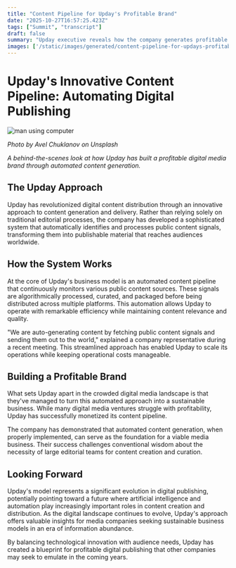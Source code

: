 ```yaml
---
title: "Content Pipeline for Upday's Profitable Brand"
date: "2025-10-27T16:57:25.423Z"
tags: ["Summit", "transcript"]
draft: false
summary: "Upday executive reveals how the company generates profitable content by automatically harvesting and distributing public data signals."
images: ['/static/images/generated/content-pipeline-for-updays-profitable-brand-1761584243078.jpg']
---
```


# Upday's Innovative Content Pipeline: Automating Digital Publishing


![man using computer](/static/images/generated/content-pipeline-for-updays-profitable-brand-1761584243078.jpg)

*Photo by Avel Chuklanov on Unsplash*

*A behind-the-scenes look at how Upday has built a profitable digital media brand through automated content generation.*

## The Upday Approach

Upday has revolutionized digital content distribution through an innovative approach to content generation and delivery. Rather than relying solely on traditional editorial processes, the company has developed a sophisticated system that automatically identifies and processes public content signals, transforming them into publishable material that reaches audiences worldwide.

## How the System Works

At the core of Upday's business model is an automated content pipeline that continuously monitors various public content sources. These signals are algorithmically processed, curated, and packaged before being distributed across multiple platforms. This automation allows Upday to operate with remarkable efficiency while maintaining content relevance and quality.

"We are auto-generating content by fetching public content signals and sending them out to the world," explained a company representative during a recent meeting. This streamlined approach has enabled Upday to scale its operations while keeping operational costs manageable.

## Building a Profitable Brand

What sets Upday apart in the crowded digital media landscape is that they've managed to turn this automated approach into a sustainable business. While many digital media ventures struggle with profitability, Upday has successfully monetized its content pipeline.

The company has demonstrated that automated content generation, when properly implemented, can serve as the foundation for a viable media business. Their success challenges conventional wisdom about the necessity of large editorial teams for content creation and curation.

## Looking Forward

Upday's model represents a significant evolution in digital publishing, potentially pointing toward a future where artificial intelligence and automation play increasingly important roles in content creation and distribution. As the digital landscape continues to evolve, Upday's approach offers valuable insights for media companies seeking sustainable business models in an era of information abundance.

By balancing technological innovation with audience needs, Upday has created a blueprint for profitable digital publishing that other companies may seek to emulate in the coming years.